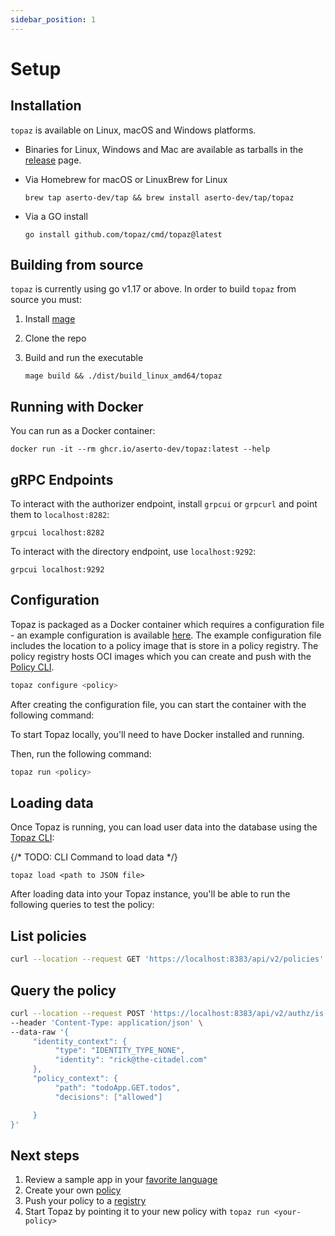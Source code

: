 ```yaml
---
sidebar_position: 1
---
```

# Setup

## Installation

`topaz` is available on Linux, macOS and Windows platforms.

* Binaries for Linux, Windows and Mac are available as tarballs in the [release](https://github.com/aserto-dev/topaz-private/releases) page.

* Via Homebrew for macOS or LinuxBrew for Linux

   ```shell
  brew tap aserto-dev/tap && brew install aserto-dev/tap/topaz
   ```

* Via a GO install

  ```shell
  go install github.com/topaz/cmd/topaz@latest
  ```

## Building from source

 `topaz` is currently using go v1.17 or above. In order to build `topaz` from source you must:

 1. Install [mage](https://magefile.org/)
 2. Clone the repo
 3. Build and run the executable

      ```shell
      mage build && ./dist/build_linux_amd64/topaz
      ```

## Running with Docker

You can run as a Docker container:

```shell
docker run -it --rm ghcr.io/aserto-dev/topaz:latest --help
```

## gRPC Endpoints

To interact with the authorizer endpoint, install `grpcui` or `grpcurl` and point them to `localhost:8282`:

```shell
grpcui localhost:8282
```

To interact with the directory endpoint, use `localhost:9292`:

```shell
grpcui localhost:9292
```

## Configuration

Topaz is packaged as a Docker container which requires a configuration file - an example configuration is available [here](/docs/getting-started/configuration). The example configuration file includes the location to a policy image that is store in a policy registry. The policy registry hosts OCI images which you can create and push with the [Policy CLI](https://github.com/opcr-io/policy).

```bash
topaz configure <policy>
```

After creating the configuration file, you can start the container with the following command:

To start Topaz locally, you'll need to have Docker installed and running.

Then, run the following command:
```bash
topaz run <policy>
```

## Loading data

Once Topaz is running, you can load user data into the database using the [Topaz CLI](/docs/command-line-interface/topaz-cli/index):

{/* TODO: CLI Command to load data */}
```
topaz load <path to JSON file>
```

After loading data into your Topaz instance, you'll be able to run the following queries to test the policy:

## List policies

```bash
curl --location --request GET 'https://localhost:8383/api/v2/policies'
```

## Query the policy

```bash
curl --location --request POST 'https://localhost:8383/api/v2/authz/is' \
--header 'Content-Type: application/json' \
--data-raw '{
     "identity_context": {
          "type": "IDENTITY_TYPE_NONE",
          "identity": "rick@the-citadel.com"
     },
     "policy_context": {
          "path": "todoApp.GET.todos",
          "decisions": ["allowed"]

     }
}'
```


## Next steps
1. Review a sample app in your [favorite language](/docs/getting-started/samples/)
2. Create your own [policy](/docs/policies/)
3. Push your policy to a [registry](/docs/policies/lifecycle#policy-cli)
4. Start Topaz by pointing it to your new policy with `topaz run <your-policy>`
